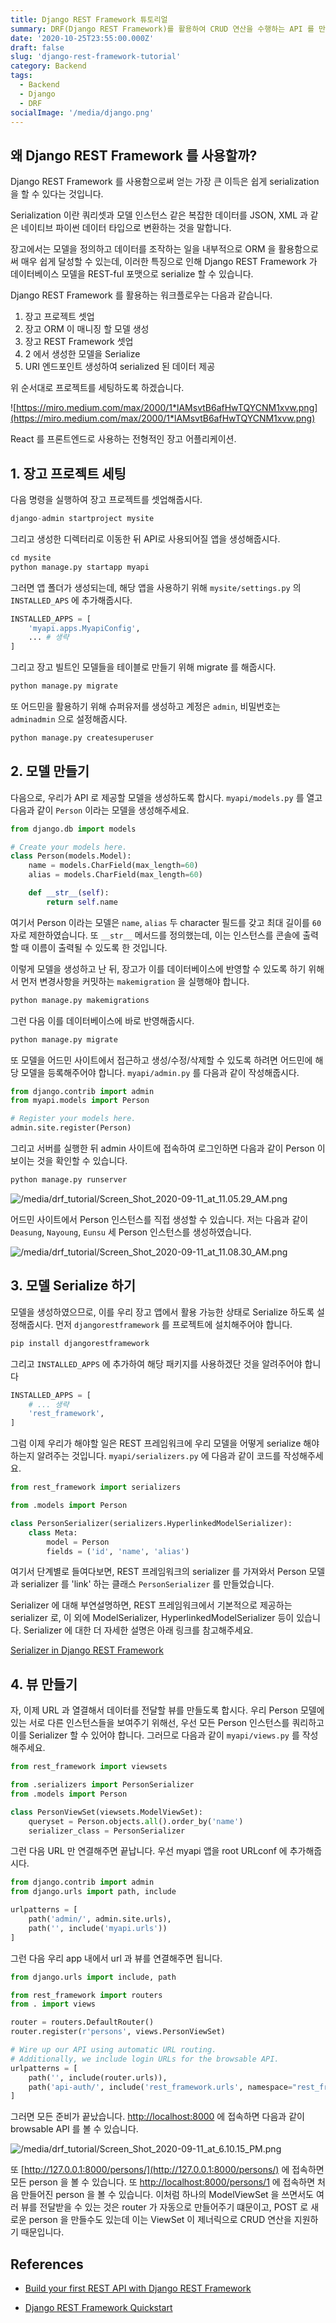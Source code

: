 ```yaml
---
title: Django REST Framework 튜토리얼
summary: DRF(Django REST Framework)를 활용하여 CRUD 연산을 수행하는 API 를 만들어 봅시다.
date: '2020-10-25T23:55:00.000Z'
draft: false
slug: 'django-rest-framework-tutorial'
category: Backend
tags:
  - Backend
  - Django
  - DRF
socialImage: '/media/django.png'
---
```


## 왜 Django REST Framework 를 사용할까?

Django REST Framework 를 사용함으로써 얻는 가장 큰 이득은 쉽게 serialization 을 할 수 있다는 것입니다.

Serialization 이란 쿼리셋과 모델 인스턴스 같은 복잡한 데이터를 JSON, XML 과 같은 네이티브 파이썬 데이터 타입으로 변환하는 것을 말합니다.

장고에서는 모델을 정의하고 데이터를 조작하는 일을 내부적으로 ORM 을 활용함으로써 매우 쉽게 달성할 수 있는데, 이러한 특징으로 인해 Django REST Framework 가 데이터베이스 모델을 REST-ful 포맷으로 serialize 할 수 있습니다.

Django REST Framework 를 활용하는 워크플로우는 다음과 같습니다.

1. 장고 프로젝트 셋업
2. 장고 ORM 이 매니징 할 모델 생성
3. 장고 REST Framework 셋업
4. 2 에서 생성한 모델을 Serialize
5. URI 엔드포인트 생성하여 serialized 된 데이터 제공

위 순서대로 프로젝트를 세팅하도록 하겠습니다.

![https://miro.medium.com/max/2000/1*lAMsvtB6afHwTQYCNM1xvw.png](https://miro.medium.com/max/2000/1*lAMsvtB6afHwTQYCNM1xvw.png)

React 를 프론트엔드로 사용하는 전형적인 장고 어플리케이션.

## 1. 장고 프로젝트 세팅

다음 명령을 실행하여 장고 프로젝트를 셋업해줍시다.

```python
django-admin startproject mysite
```

그리고 생성한 디렉터리로 이동한 뒤 API로 사용되어질 앱을 생성해줍시다.

```python
cd mysite
python manage.py startapp myapi
```

그러면 앱 폴더가 생성되는데, 해당 앱을 사용하기 위해 `mysite/settings.py` 의 `INSTALLED_APS` 에 추가해줍시다.

```python
INSTALLED_APPS = [
	'myapi.apps.MyapiConfig',
	... # 생략
]
```

그리고 장고 빌트인 모델들을 테이블로 만들기 위해 migrate 를 해줍시다.

```python
python manage.py migrate
```

또 어드민을 활용하기 위해 슈퍼유저를 생성하고 계정은 `admin`, 비밀번호는 `adminadmin` 으로 설정해줍시다.

```python
python manage.py createsuperuser
```

## 2. 모델 만들기

다음으로, 우리가 API 로 제공할 모델을 생성하도록 합시다. `myapi/models.py` 를 열고 다음과 같이 `Person` 이라는 모델을 생성해주세요.

```python
from django.db import models

# Create your models here.
class Person(models.Model):
    name = models.CharField(max_length=60)
    alias = models.CharField(max_length=60)

    def __str__(self):
        return self.name
```

여기서 Person 이라는 모델은 `name`, `alias` 두 character 필드를 갖고 최대 길이를 `60` 자로 제한하였습니다. 또 `__str__` 메서드를 정의했는데, 이는 인스턴스를 콘솔에 출력할 때 이름이 출력될 수 있도록 한 것입니다.

이렇게 모델을 생성하고 난 뒤, 장고가 이를 데이터베이스에 반영할 수 있도록 하기 위해서 먼저 변경사항을 커밋하는 `makemigration` 을 실행해야 합니다.

```python
python manage.py makemigrations
```

그런 다음 이를 데이터베이스에 바로 반영해줍시다.

```python
python manage.py migrate
```

또 모델을 어드민 사이트에서 접근하고 생성/수정/삭제할 수 있도록 하려면 어드민에 해당 모델을 등록해주어야 합니다. `myapi/admin.py` 를 다음과 같이 작성해줍시다.

```python
from django.contrib import admin
from myapi.models import Person

# Register your models here.
admin.site.register(Person)
```

그리고 서버를 실행한 뒤 admin 사이트에 접속하여 로그인하면 다음과 같이 Person 이 보이는 것을 확인할 수 있습니다.

```python
python manage.py runserver
```

![/media/drf_tutorial/Screen_Shot_2020-09-11_at_11.05.29_AM.png](/media/drf_tutorial/Screen_Shot_2020-09-11_at_11.05.29_AM.png)

어드민 사이트에서 Person 인스턴스를 직접 생성할 수 있습니다. 저는 다음과 같이 `Deasung`, `Nayoung`, `Eunsu` 세 Person 인스턴스를 생성하였습니다.

![/media/drf_tutorial/Screen_Shot_2020-09-11_at_11.08.30_AM.png](/media/drf_tutorial/Screen_Shot_2020-09-11_at_11.08.30_AM.png)

## 3. 모델 Serialize 하기

모델을 생성하였으므로, 이를 우리 장고 앱에서 활용 가능한 상태로 Serialize 하도록 설정해줍시다. 먼저 `djangorestframework` 를 프로젝트에 설치해주어야 합니다.

```python
pip install djangorestframework
```

그리고 `INSTALLED_APPS` 에 추가하여 해당 패키지를 사용하겠단 것을 알려주어야 합니다

```python
INSTALLED_APPS = [
	# ... 생략
	'rest_framework',
]
```

그럼 이제 우리가 해야할 일은 REST 프레임워크에 우리 모델을 어떻게 serialize 해야하는지 알려주는 것입니다. `myapi/serializers.py` 에 다음과 같이 코드를 작성해주세요.

```python
from rest_framework import serializers

from .models import Person

class PersonSerializer(serializers.HyperlinkedModelSerializer):
    class Meta:
        model = Person
        fields = ('id', 'name', 'alias')
```

여기서 단계별로 들여다보면, REST 프레임워크의 serializer 를 가져와서 Person 모델과 serializer 를 'link' 하는 클래스 `PersonSerializer` 를 만들었습니다.

Serializer 에 대해 부연설명하면, REST 프레임워크에서 기본적으로 제공하는 serializer 로, 이 외에 ModelSerializer, HyperlinkedModelSerializer 등이 있습니다. Serializer 에 대한 더 자세한 설명은 아래 링크를 참고해주세요.

[Serializer in Django REST Framework](https://www.notion.so/Serializer-in-Django-REST-Framework-37b46c0854774ba196184168eabb42bd)

## 4. 뷰 만들기

자, 이제 URL 과 열결해서 데이터를 전달할 뷰를 만들도록 합시다. 우리 Person 모델에 있는 서로 다른 인스턴스들을 보여주기 위해선, 우선 모든 Person 인스턴스를 쿼리하고 이를 Serializer 할 수 있어야 합니다. 그러므로 다음과 같이 `myapi/views.py` 를 작성해주세요.

```python
from rest_framework import viewsets

from .serializers import PersonSerializer
from .models import Person

class PersonViewSet(viewsets.ModelViewSet):
    queryset = Person.objects.all().order_by('name')
    serializer_class = PersonSerializer
```

그런 다음 URL 만 연결해주면 끝납니다. 우선 myapi 앱을 root URLconf 에 추가해줍시다.

```python
from django.contrib import admin
from django.urls import path, include

urlpatterns = [
    path('admin/', admin.site.urls),
    path('', include('myapi.urls'))
]
```

그런 다음 우리 app 내에서 url 과 뷰를 연결해주면 됩니다.

```python
from django.urls import include, path

from rest_framework import routers
from . import views

router = routers.DefaultRouter()
router.register(r'persons', views.PersonViewSet)

# Wire up our API using automatic URL routing.
# Additionally, we include login URLs for the browsable API.
urlpatterns = [
    path('', include(router.urls)),
    path('api-auth/', include('rest_framework.urls', namespace="rest_framework"))
]
```

그러면 모든 준비가 끝났습니다. [http://localhost:8000](http://localhost:8000) 에 접속하면 다음과 같이 browsable API 를 볼 수 있습니다.

![/media/drf_tutorial/Screen_Shot_2020-09-11_at_6.10.15_PM.png](/media/drf_tutorial/Screen_Shot_2020-09-11_at_6.10.15_PM.png)

또 [http://127.0.0.1:8000/persons/](http://127.0.0.1:8000/persons/) 에 접속하면 모든 person 을 볼 수 있습니다. 또 [http://localhost:8000/persons/1](http://localhost:8000/persons/1) 에 접속하면 처음 만들어진 person 을 볼 수 있습니다. 이처럼 하나의 ModelViewSet 을 쓰면서도 여러 뷰를 전달받을 수 있는 것은 router 가 자동으로 만들어주기 떄문이고, POST 로 새로운 person 을 만들수도 있는데 이는 ViewSet 이 제너릭으로 CRUD 연산을 지원하기 때문입니다.

## References

- [Build your first REST API with Django REST Framework](https://medium.com/swlh/build-your-first-rest-api-with-django-rest-framework-e394e39a482c)

- [Django REST Framework Quickstart](https://www.django-rest-framework.org/tutorial/quickstart/)

